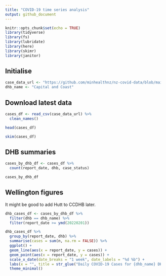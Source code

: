 ```yaml
---
title: "COVID-19 time series analysis"
output: github_document
---
```


```r
knitr::opts_chunk$set(echo = TRUE)
library(tidyverse)
library(fs)
library(lubridate)
library(here)
library(skimr)
library(janitor)

```

## Initialise

```r
case_data_url <- "https://github.com/minhealthnz/nz-covid-data/blob/main/cases/covid-cases.csv?raw=true"
dhb_name <- "Capital and Coast"
```

## Download latest data

```r
cases_df <- read_csv(case_data_url) %>% 
  clean_names()

head(cases_df)

skim(cases_df)

```

## DHB summaries

```r

cases_by_dhb_df <- cases_df %>% 
  count(report_date, dhb, case_status)

cases_by_dhb_df

```

## Wellington figures

It might be good to add Hutt to CCDHB later.

```r
dhb_cases_df <- cases_by_dhb_df %>% 
  filter(dhb == dhb_name) %>% 
  filter(report_date >= ymd(20220201))

dhb_cases_df %>%
  group_by(report_date, dhb) %>% 
  summarise(cases = sum(n, na.rm = FALSE)) %>% 
  ggplot() +
  geom_line(aes(x = report_date, y = cases)) +
  geom_point(aes(x = report_date, y = cases)) +
  scale_x_date(date_breaks = "1 week", date_labels = "%d %b") +
  labs(x = "", title = str_glue("Daily COVID-19 Cases for {dhb_name} DHB")) +
  theme_minimal()
  
```

